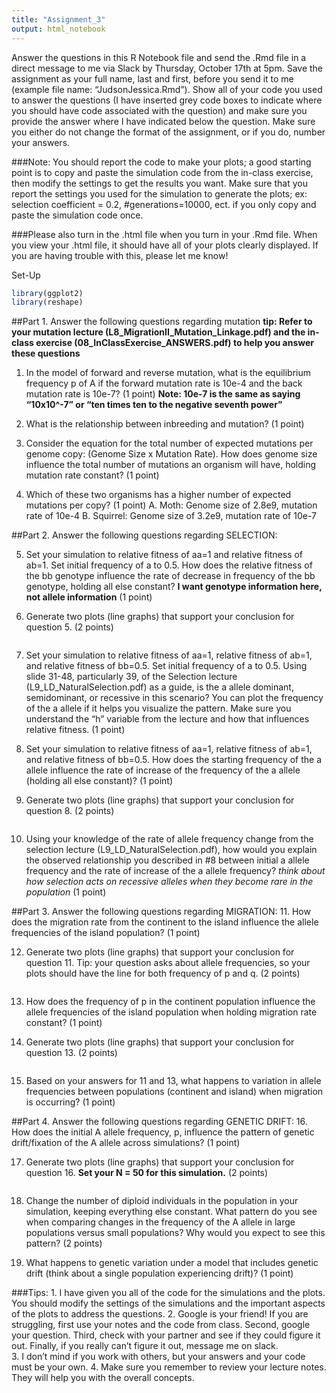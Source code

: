 ```yaml
---
title: "Assignment_3"
output: html_notebook
---
```


Answer the questions in this R Notebook file and send the .Rmd file in a direct message to me via Slack by Thursday, October 17th at 5pm. Save the assignment as your full name, last and first, before you send it to me (example file name: "JudsonJessica.Rmd"). Show all of your code you used to answer the questions (I have inserted grey code boxes to indicate where you should have code associated with the question) and make sure you provide the answer where I have indicated below the question. Make sure you either do not change the format of the assignment, or if you do, number your answers.

###Note: You should report the code to make your plots; a good starting point is to copy and paste the simulation code from the in-class exercise, then modify the settings to get the results you want. Make sure that you report the settings you used for the simulation to generate the plots; ex: selection coefficient = 0.2, #generations=10000, ect. if you only copy and paste the simulation code once.

###Please also turn in the .html file when you turn in your .Rmd file. When you view your .html file, it should have all of your plots clearly displayed. If you are having trouble with this, please let me know!

Set-Up
```r
library(ggplot2)
library(reshape)
```

##Part 1. Answer the following questions regarding mutation **tip: Refer to your mutation lecture (L8_MigrationII_Mutation_Linkage.pdf) and the in-class exercise (08_InClassExercise_ANSWERS.pdf) to help you answer these questions**

1. In the model of forward and reverse mutation, what is the equilibrium frequency p of A if the forward mutation rate is 10e-4 and the back mutation rate is 10e-7? (1 point) **Note: 10e-7 is the same as saying "10x10^-7" or "ten times ten to the negative seventh power"**

2. What is the relationship between inbreeding and mutation? (1 point)

3. Consider the equation for the total number of expected mutations per genome copy: (Genome Size x Mutation Rate). How does genome size influence the total number of mutations an organism will have, holding mutation rate constant? (1 point)

4. Which of these two organisms has a higher number of expected mutations per copy? (1 point)
  A. Moth: Genome size of 2.8e9, mutation rate of 10e-4
  B. Squirrel: Genome size of 3.2e9, mutation rate of 10e-7

##Part 2. Answer the following questions regarding SELECTION:

5. Set your simulation to relative fitness of aa=1 and relative fitness of ab=1. Set initial frequency of a to 0.5. How does the relative fitness of the bb genotype influence the rate of decrease in frequency of the bb genotype, holding all else constant? **I want genotype information here, not allele information** (1 point)

6. Generate two plots (line graphs) that support your conclusion for question 5. (2 points)
```r

```

7. Set your simulation to relative fitness of aa=1, relative fitness of ab=1, and relative fitness of bb=0.5. Set initial frequency of a to 0.5. Using slide 31-48, particularly 39, of the Selection lecture (L9_LD_NaturalSelection.pdf) as a guide, is the a allele dominant, semidominant, or recessive in this scenario? You can plot the frequency of the a allele if it helps you visualize the pattern. Make sure you understand the "h" variable from the lecture and how that influences relative fitness. (1 point)

8. Set your simulation to relative fitness of aa=1, relative fitness of ab=1, and relative fitness of bb=0.5. How does the starting frequency of the a allele influence the rate of increase of the frequency of the a allele (holding all else constant)? (1 point)

9. Generate two plots (line graphs) that support your conclusion for question 8. (2 points)
```r

```

10. Using your knowledge of the rate of allele frequency change from the selection lecture (L9_LD_NaturalSelection.pdf), how would you explain the observed relationship you described in #8 between initial a allele frequency and the rate of increase of the a allele frequency? *think about how selection acts on recessive alleles when they become rare in the population* (1 point)

##Part 3. Answer the following questions regarding MIGRATION:
11. How does the migration rate from the continent to the island influence the allele frequencies of the island population? (1 point)

12. Generate two plots (line graphs) that support your conclusion for question 11. Tip: your question asks about allele frequencies, so your plots should have the line for both frequency of p and q. (2 points)
```r

```

13. How does the frequency of p in the continent population influence the allele frequencies of the island population when holding migration rate constant? (1 point)

14. Generate two plots (line graphs) that support your conclusion for question 13. (2 points)
```r

```

15. Based on your answers for 11 and 13, what happens to variation in allele frequencies between populations (continent and island) when migration is occurring? (1 point)

##Part 4. Answer the following questions regarding GENETIC DRIFT:
16. How does the initial A allele frequency, p, influence the pattern of genetic drift/fixation of the A allele across simulations? (1 point)

17. Generate two plots (line graphs) that support your conclusion for question 16. **Set your N = 50 for this simulation.** (2 points)
```r

```

18. Change the number of diploid individuals in the population in your simulation, keeping everything else constant. What pattern do you see when comparing changes in the frequency of the A allele in large populations versus small populations? Why would you expect to see this pattern? (2 points)

19. What happens to genetic variation under a model that includes genetic drift (think about a single population experiencing drift)? (1 point)

###Tips: 
1. I have given you all of the code for the simulations and the plots. You should modify the settings of the simulations and the important aspects of the plots to address the questions.
2. Google is your friend! If you are struggling, first use your notes and the code from class. Second, google your question. Third, check with your partner and see if they could figure it out. Finally, if you really can't figure it out, message me on slack.  
3. I don't mind if you work with others, but your answers and your code must be your own.
4. Make sure you remember to review your lecture notes. They will help you with the overall concepts.